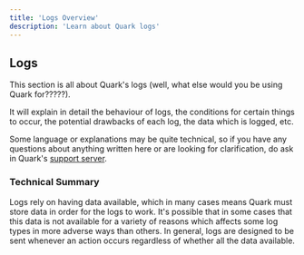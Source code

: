 ```yaml
---
title: 'Logs Overview'
description: 'Learn about Quark logs'
---
```


## Logs

This section is all about Quark's logs (well, what else would you be using Quark for?????).

It will explain in detail the behaviour of logs, the conditions for certain things to occur,
the potential drawbacks of each log, the data which is logged, etc.

Some language or explanations may be quite technical, so if you have any questions about
anything written here or are looking for clarification, do ask in Quark's [support server](https://quark.bot/support).

### Technical Summary

Logs rely on having data available, which in many cases means Quark must store data in
order for the logs to work. It's possible that in some cases that this data is not available
for a variety of reasons which affects some log types in more adverse ways than others.
In general, logs are designed to be sent whenever an action occurs regardless of whether
all the data available.